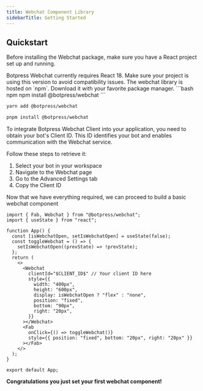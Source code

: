 ```yaml
---
title: Webchat Component Library
sidebarTitle: Getting Started
---
```


## Quickstart

Before installing the Webchat package, make sure you have a React project set up and running.

<Note>
  Botpress Webchat currently requires React 18. Make sure your project is using
  this version to avoid compatibility issues.
</Note>

<Steps titleSize='h2'>
  <Step title="Install the NPM package">
The webchat library is hosted on `npm`. Download it with your favorite package manager.

<CodeGroup>
```bash npm
npm install @botpress/webchat
```

```bash yarn
yarn add @botpress/webchat
```

```bash pnpm
pnpm install @botpress/webchat
```
</CodeGroup>
  </Step>
  <Step title="Obtain your Client ID">
To integrate Botpress Webchat Client into your application, you need to obtain your bot's Client ID.
This ID identifies your bot and enables communication with the Webchat service.

Follow these steps to retrieve it:

1. Select your bot in your workspace
2. Navigate to the Webchat page
3. Go to the Advanced Settings tab
4. Copy the Client ID
  </Step>
  <Step title="Basic Webchat component">
Now that we have everything required, we can proceed to build a basic webchat component

```tsx App.tsx
import { Fab, Webchat } from "@botpress/webchat";
import { useState } from "react";

function App() {
  const [isWebchatOpen, setIsWebchatOpen] = useState(false);
  const toggleWebchat = () => {
    setIsWebchatOpen((prevState) => !prevState);
  };
  return (
    <>
      <Webchat
        clientId="$CLIENT_ID$" // Your client ID here
        style={{
          width: "400px",
          height: "600px",
          display: isWebchatOpen ? "flex" : "none",
          position: "fixed",
          bottom: "90px",
          right: "20px",
        }}
      ></Webchat>
      <Fab
        onClick={() => toggleWebchat()}
        style={{ position: "fixed", bottom: "20px", right: "20px" }}
      ></Fab>
    </>
  );
}

export default App;
```

**Congratulations you just set your first webchat component!**
  </Step>
</Steps>
